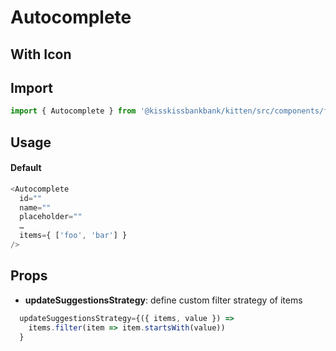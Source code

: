 
<Meta title="Form/Autocomplete" component={Autocomplete} />

# Autocomplete

<Canvas>
  <Story name="Example" story={stories.Default} />
</Canvas>

## With Icon

<Canvas>
  <Story name="WithIcon" story={stories.WithIcon} />
</Canvas>

## Import

```js
import { Autocomplete } from '@kisskissbankbank/kitten/src/components/form/autocomplete'
```

## Usage

#### Default

```js
<Autocomplete
  id=""
  name=""
  placeholder=""
  …
  items={ ['foo', 'bar'] }
/>
```

## Props

- **updateSuggestionsStrategy**: define custom filter strategy of items

```js
  updateSuggestionsStrategy={({ items, value }) =>
    items.filter(item => item.startsWith(value))
  }
```
